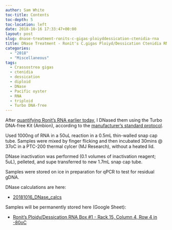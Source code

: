 ```yaml
---
author: Sam White
toc-title: Contents
toc-depth: 5
toc-location: left
date: 2018-10-16 17:33:47+00:00
layout: post
slug: dnase-treatment-ronits-c-gigas-ploiyddessication-ctenidia-rna
title: DNase Treatment - Ronit's C.gigas Ploiyd/Dessication Ctenidia RNA
categories:
  - "2018"
  - "Miscellaneous"
tags:
  - Crassostrea gigas
  - ctenidia
  - dessication
  - diploid
  - DNase
  - Pacific oyster
  - RNA
  - triploid
  - Turbo DNA-free
---
```


After [quantifying Ronit's RNA earlier today](https://robertslab.github.io/sams-notebook/posts/2018/2018-10-16-rna-quantification-ronits-c-gigas-ploidydessication-rna/), I DNased them using the Turbo DNA-free Kit (Ambion), according to the [manufacturer's standard protocol](https://github.com/RobertsLab/resources/blob/master/protocols/Commercial_Protocols/Ambion_Turbo_DNA_Free.pdf).

Used 1000ng of RNA in a 50uL reaction in a 0.5mL thin-walled snap cap tube. Samples were mixed by finger flicking and then incubated 30mins @ 37oC in a PTC-200 thermal cylcer (MJ Research), without a heated lid.

DNase inactivation was performed (0.1 volumes of inactivation reagent; 5uL), pelleted, and supe transferred to new 1.7mL snap cap tube.

Samples were stored on ice in preparation for qPCR to test for residual gDNA.

DNase calculations are here:





  * [20181016_DNase_calcs](https://docs.google.com/spreadsheets/d/1rgS3MH5QjFYIQL8PpvUf6xo-ZXI8KTX4pm16cb7if4U/edit?usp=sharing)



Samples will be permanently stored here (Google Sheet):



  * [Ronit's Ploidy/Dessication RNA Box #1 - Rack 15, Column 4, Row 4 in -80oC](https://docs.google.com/spreadsheets/d/1Qsvz3QTURlPF_hX05BQxjom3484WuMfqQ1ILl9LEljU/edit?usp=sharing)


